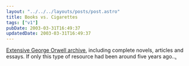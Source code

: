 ```yaml
---
layout: "../../../layouts/posts/post.astro"
title: Books vs. Cigarettes
tags: ["v1"]
pubDate: 2003-03-31T16:49:37
updatedDate: 2003-03-31T16:49:37
---
```


[Extensive George Orwell archive][1], including complete novels, articles and essays. If only this type of resource had been around five years ago..[.][2]

[1]: http://orwell.ru/home.htm
[2]: http://www.keele.ac.uk/depts/en/level3.html#BTA "Keele University Department of English: Between the Acts (texts/structure have changed somewhat since I did mine)."
